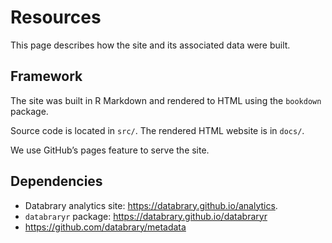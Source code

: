 # Resources

This page describes how the site and its associated data were built.

## Framework

The site was built in R Markdown and rendered to HTML using the `bookdown` package.

Source code is located in `src/`.
The rendered HTML website is in `docs/`.

We use GitHub's pages feature to serve the site.

## Dependencies

- Databrary analytics site: <https://databrary.github.io/analytics>.
- `databraryr` package: <https://databrary.github.io/databraryr>
- <https://github.com/databrary/metadata>

